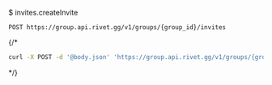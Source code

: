 $ invites.createInvite
```
POST https://group.api.rivet.gg/v1/groups/{group_id}/invites
```


{/*<RequestExample>
```bash curl
curl -X POST -d '@body.json' 'https://group.api.rivet.gg/v1/groups/{group_id}/invites'
```
</RequestExample>*/}
